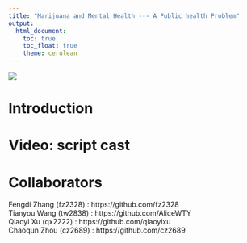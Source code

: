 ```yaml
---
title: "Marijuana and Mental Health --- A Public health Problem"
output: 
  html_document:
    toc: true
    toc_float: true
    theme: cerulean
---
```


![](https://honestmarijuana.com/wp-content/uploads/2015/12/Marijuana-And-Depression_4.jpg)

# Introduction 















# Video: script cast













# Collaborators
Fengdi Zhang (fz2328) : https://github.com/fz2328       
Tianyou Wang (tw2838) : https://github.com/AliceWTY     
Qiaoyi Xu (qx2222) : https://github.com/qiaoyixu    
Chaoqun Zhou (cz2689) : https://github.com/cz2689       

